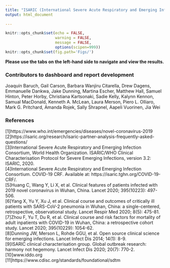 ```yaml
---
title: "ISARIC (International Severe Acute Respiratory and Emerging Infections Consortium)"
output: html_document
    
---
```


```r
knitr::opts_chunk$set(echo = FALSE, 
                      warning = FALSE, 
                      message = FALSE, 
                      options(scipen=999))
knitr::opts_chunk$set(fig.path='Figs/')
```


**Please use the tabs on the left-hand side to navigate and view the results.**

### Contributors to dashboard and report development
Joaquín Baruch, Gail Carson, Barbara Wanjiru Citarella, Drew Dagens, Emmanuelle Dankwa, Jake Dunning, Martina Escher, Matthew Hall, Samuel Hinton, Peter Horby, Christiana Kartsonaki, Sadie Kelly, Kalynn Kennon, Samual MacDonald, Kenneth A. McLean, Laura Merson, Piero L. Olliaro, Mark G. Pritchard, Amanda Rojek, Sally Shrapnel, Aapeli Vuorinen, Jia Wei

### References
[1]https://www.who.int/emergencies/diseases/novel-coronavirus-2019 
[2]https://isaric.org/research/isaric-partner-analysis-frequently-asked-questions/  
[3]International Severe Acute Respiratory and Emerging Infection Consortium, World Health Organization. ISARIC/WHO Clinical Characterisation Protocol for Severe Emerging Infections, version 3.2: ISARIC, 2020.   
[4]International Severe Acute Respiratory and Emerging Infection Consortium. COVID-19 CRF. Available at: https://isaric.tghn.org/COVID-19-CRF/.   
[5]Huang C, Wang Y, Li X, et al. Clinical features of patients infected with 2019 novel coronavirus in Wuhan, China. Lancet 2020; 395(10223): 497-506.   
[6]Yang X, Yu Y, Xu J, et al. Clinical course and outcomes of critically ill patients with SARS-CoV-2 pneumonia in Wuhan, China: a single-centered, retrospective, observational study. Lancet Respir Med 2020; 8(5): 475-81.   
[7]Zhou F, Yu T, Du R, et al. Clinical course and risk factors for mortality of adult inpatients with COVID-19 in Wuhan, China: a retrospective cohort study. Lancet 2020; 395(10229): 1054-62.   
[8]Dunning JW, Merson L, Rohde GGU, et al. Open source clinical science for emerging infections. Lancet Infect Dis 2014; 14(1): 8-9.   
[9]ISARIC clinical characterisation group. Global outbreak research: harmony not hegemony. Lancet Infect Dis 2020; 20(7): 770-2.   
[10]www.iddo.org   
[11]https://www.cdisc.org/standards/foundational/sdtm  